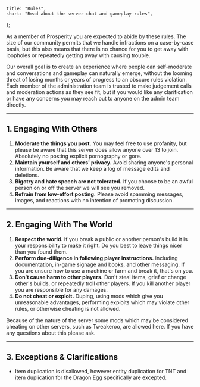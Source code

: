 	title: "Rules",
	short: "Read about the server chat and gameplay rules",
};

As a member of Prosperity you are expected to abide by these rules. The size of our community permits that we handle infractions on a case-by-case basis, but this also means that there is no chance for you to get away with loopholes or repeatedly getting away with causing trouble.

Our overall goal is to create an experience where people can self-moderate and conversations and gameplay can naturally emerge, without the looming threat of losing months or years of progress to an obscure rules violation. Each member of the administration team is trusted to make judgement calls and moderation actions as they see fit, but if you would like any clarification or have any concerns you may reach out to anyone on the admin team directly.

---

## 1. Engaging With Others
 
1. **Moderate the things you post.** You may feel free to use profanity, but please be aware that this server does allow anyone over 13 to join. Absolutely no posting explicit pornography or gore.
2. **Maintain yourself and others' privacy.** Avoid sharing anyone's personal information. Be aware that we keep a log of message edits and deletions.
3. **Bigotry and hate speech are not tolerated.** If you choose to be an awful person on or off the server we will see you removed.
4. **Refrain from low-effort posting.** Please avoid spamming messages, images, and reactions with no intention of promoting discussion.

---

## 2. Engaging With The World

1. **Respect the world.** If you break a public or another person's build it is your responsibility to make it right. Do you best to leave things nicer than you found them.
2. **Perform due-diligence in following player instructions.** Including documentation, in-game signage and books, and other messaging. If you are unsure how to use a machine or farm and break it, that's on you.
3. **Don't cause harm to other players.** Don't steal items, grief or change other's builds, or repeatedly troll other players. If you kill another player you are responsible for any damages.
4. **Do not cheat or exploit.** Duping, using mods which give you unreasonable advantages, performing exploits which may violate other rules, or otherwise cheating is not allowed. 

Because of the nature of the server some mods which may be considered cheating on other servers, such as Tweakeroo, are allowed here. If you have any questions about this please ask.

---

## 3. Exceptions & Clarifications

- Item duplication is disallowed, however entity duplication for TNT and item duplication for the Dragon Egg specifically are excepted.

